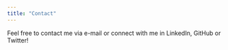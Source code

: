 ```yaml
---
title: "Contact"
---
```


Feel free to contact me via e-mail or connect with me in LinkedIn, GitHub or Twitter!

